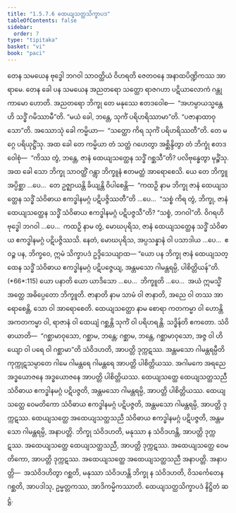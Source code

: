 ```yaml
---
title: "1.5.7.6 ထေယျသတ္ထသိက္ခာပဒ"
tableOfContents: false
sidebar:
  order: 7
type: "tipitaka"
basket: "vi"
book: "paci"
---
```



<DynamicBreadcrumb />

<Division number="407" book="paci">

<Paragraph number="1223" book="paci">
တေန သမယေန ဗုဒ္ဓေါ ဘဂဝါ သာဝတ္ထိယံ ဝိဟရတိ ဇေတဝနေ အနာထပိဏ္ဍိကဿ အာရာမေ. တေန ခေါ ပန သမယေန အညတရော သတ္ထော ရာဇဂဟာ ပဋိယာလောကံ ဂန္တုကာမော ဟောတိ. အညတရော ဘိက္ခု တေ မနုဿေ ဧတဒဝေါစ—  “အဟမ္ပာယသ္မန္တေဟိ သဒ္ဓိံ ဂမိဿာမီ”တိ. “မယံ ခေါ, ဘန္တေ, သုင်္ကံ ပရိဟရိဿာမာ”တိ. “ပဇာနာထာဝုသော”တိ. အဿောသုံ ခေါ ကမ္မိယာ—  “သတ္ထော ကိရ သုင်္ကံ ပရိဟရိဿတီ”တိ. တေ မဂ္ဂေ ပရိယုဋ္ဌိံသု. အထ ခေါ တေ ကမ္မိယာ တံ သတ္ထံ ဂဟေတွာ အစ္ဆိန္ဒိတွာ တံ ဘိက္ခုံ ဧတဒဝေါစုံ—  “ကိဿ တွံ, ဘန္တေ, ဇာနံ ထေယျသတ္ထေန သဒ္ဓိံ ဂစ္ဆသီ”တိ? ပလိဗုန္ဓေတွာ မုဉ္စိံသု.
</Paragraph>

<Paragraph number="1224" book="paci">
အထ ခေါ သော ဘိက္ခု သာဝတ္ထိံ ဂန္တွာ ဘိက္ခူနံ ဧတမတ္ထံ အာရောစေသိ. ယေ တေ ဘိက္ခူ အပ္ပိစ္ဆာ …ပေ…  တေ ဥဇ္ဈာယန္တိ ခိယျန္တိ ဝိပါစေန္တိ—  “ကထဉှိ နာမ ဘိက္ခု ဇာနံ ထေယျသတ္ထေန သဒ္ဓိံ သံဝိဓာယ ဧကဒ္ဓါနမဂ္ဂံ ပဋိပဇ္ဇိဿတီ”တိ …ပေ…  “သစ္စံ ကိရ တွံ, ဘိက္ခု, ဇာနံ ထေယျသတ္ထေန သဒ္ဓိံ သံဝိဓာယ ဧကဒ္ဓါနမဂ္ဂံ ပဋိပဇ္ဇသီ”တိ? “သစ္စံ, ဘဂဝါ”တိ. ဝိဂရဟိ ဗုဒ္ဓေါ ဘဂဝါ …ပေ…  ကထဉှိ နာမ တွံ, မောဃပုရိသ, ဇာနံ ထေယျသတ္ထေန သဒ္ဓိံ သံဝိဓာယ ဧကဒ္ဓါနမဂ္ဂံ ပဋိပဇ္ဇိဿသိ. နေတံ, မောဃပုရိသ, အပ္ပသန္နာနံ ဝါ ပသာဒါယ …ပေ…  ဧဝဉ္စ ပန, ဘိက္ခဝေ, ဣမံ သိက္ခာပဒံ ဥဒ္ဒိသေယျာထ—
</Paragraph>

</Division>
<Division number="408" book="paci">

<Paragraph number="1225" book="paci">
<Emphasis>“ယော ပန ဘိက္ခု ဇာနံ ထေယျသတ္ထေန</Emphasis> <Emphasis>သဒ္ဓိံ သံဝိဓာယ ဧကဒ္ဓါနမဂ္ဂံ ပဋိပဇ္ဇေယျ, အန္တမသော ဂါမန္တရမ္ပိ, ပါစိတ္တိယန်”</Emphasis>တိ. (*66*:<Emphasis>115</Emphasis>)
</Paragraph>

</Division>
<Division number="409" book="paci">

<Paragraph number="1226" book="paci">
<Emphasis>ယော ပနာ</Emphasis>တိ ယော ယာဒိသော …ပေ…  <Emphasis>ဘိက္ခူ</Emphasis>တိ …ပေ…  အယံ ဣမသ္မိံ အတ္ထေ အဓိပ္ပေတော ဘိက္ခူတိ.
</Paragraph>

<Paragraph number="1227" book="paci">
<Emphasis>ဇာနာတိ</Emphasis> နာမ သာမံ ဝါ ဇာနာတိ, အညေ ဝါ တဿ အာရောစေန္တိ, သော ဝါ အာရောစေတိ.
</Paragraph>

<Paragraph number="1228" book="paci">
<Emphasis>ထေယျသတ္ထော</Emphasis> နာမ စောရာ ကတကမ္မာ ဝါ ဟောန္တိ အကတကမ္မာ ဝါ, ရာဇာနံ ဝါ ထေယျံ ဂစ္ဆန္တိ သုင်္ကံ ဝါ ပရိဟရန္တိ.
</Paragraph>

<Paragraph number="1229" book="paci">
<Emphasis>သဒ္ဓိန်</Emphasis>တိ ဧကတော.
</Paragraph>

<Paragraph number="1230" book="paci">
<Emphasis>သံဝိဓာယာ</Emphasis>တိ—  “ဂစ္ဆာမာဝုသော, ဂစ္ဆာမ, ဘန္တေ; ဂစ္ဆာမ, ဘန္တေ, ဂစ္ဆာမာဝုသော, အဇ္ဇ ဝါ ဟိယျော ဝါ ပရေ ဝါ ဂစ္ဆာမာ”တိ သံဝိဒဟတိ, အာပတ္တိ ဒုက္ကဋဿ.
</Paragraph>

<Paragraph number="1231" book="paci">
<Emphasis>အန္တမသော ဂါမန္တရမ္ပီ</Emphasis>တိ ကုက္ကုဋသမ္ပာတေ ဂါမေ ဂါမန္တရေ ဂါမန္တရေ အာပတ္တိ ပါစိတ္တိယဿ. အဂါမကေ အရညေ အဒ္ဓယောဇနေ အဒ္ဓယောဇနေ အာပတ္တိ ပါစိတ္တိယဿ.
</Paragraph>

</Division>
<Division number="410" book="paci">

<Paragraph number="1232" book="paci">
ထေယျသတ္ထေ ထေယျသတ္ထသညီ သံဝိဓာယ ဧကဒ္ဓါနမဂ္ဂံ ပဋိပဇ္ဇတိ, အန္တမသော ဂါမန္တရမ္ပိ, အာပတ္တိ ပါစိတ္တိယဿ. ထေယျသတ္ထေ ဝေမတိကော သံဝိဓာယ ဧကဒ္ဓါနမဂ္ဂံ ပဋိပဇ္ဇတိ, အန္တမသော ဂါမန္တရမ္ပိ, အာပတ္တိ ဒုက္ကဋဿ. ထေယျသတ္ထေ အထေယျသတ္ထသညီ သံဝိဓာယ ဧကဒ္ဓါနမဂ္ဂံ ပဋိပဇ္ဇတိ, အန္တမသော ဂါမန္တရမ္ပိ, အနာပတ္တိ. ဘိက္ခု သံဝိဒဟတိ, မနုဿာ န သံဝိဒဟန္တိ, အာပတ္တိ ဒုက္ကဋဿ. အထေယျသတ္ထေ ထေယျသတ္ထသညီ, အာပတ္တိ ဒုက္ကဋဿ. အထေယျသတ္ထေ ဝေမတိကော, အာပတ္တိ ဒုက္ကဋဿ. အထေယျသတ္ထေ အထေယျသတ္ထသညီ အနာပတ္တိ.
</Paragraph>

</Division>
<Division number="411" book="paci">

<Paragraph number="1233" book="paci">
အနာပတ္တိ—  အသံဝိဒဟိတွာ ဂစ္ဆတိ, မနုဿာ သံဝိဒဟန္တိ ဘိက္ခု န သံဝိဒဟတိ, ဝိသင်္ကေတေန ဂစ္ဆတိ, အာပဒါသု, ဥမ္မတ္တကဿ, အာဒိကမ္မိကဿာတိ.

</Paragraph>
</Division>

<Paragraph number="1234" type="center" book="paci">
ထေယျသတ္ထသိက္ခာပဒံ နိဋ္ဌိတံ ဆဋ္ဌံ.
</Paragraph>